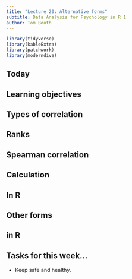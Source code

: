 ```yaml
---
title: "Lecture 20: Alternative forms"
subtitle: Data Analysis for Psychology in R 1
author: Tom Booth
---
```

```r
library(tidyverse)
library(kableExtra)
library(patchwork)
library(moderndive)
```

## Today

## Learning objectives

## Types of correlation

## Ranks

## Spearman correlation

## Calculation

## In R

## Other forms

## in R

## Tasks for this week...
- Keep safe and healthy.

